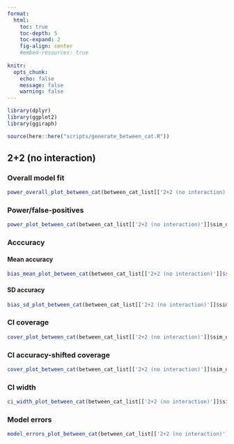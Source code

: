 ```yaml
---
format: 
  html:
    toc: true
    toc-depth: 5
    toc-expand: 2
    fig-align: center
    #embed-resources: true
    
knitr: 
  opts_chunk: 
    echo: false
    message: false
    warning: false
---
```


```r
library(dplyr)
library(ggplot2)
library(ggiraph)
```

```r
source(here::here("scripts/generate_between_cat.R"))
```



## 2+2 (no interaction)

### Overall model fit

```r
power_overall_plot_between_cat(between_cat_list[['2+2 (no interaction)']]$sim_df_overall_sum)
```



### Power/false-positives

```r
power_plot_between_cat(between_cat_list[['2+2 (no interaction)']]$sim_df_power_sum)
```



### Acccuracy 

#### Mean accuracy 

```r
bias_mean_plot_between_cat(between_cat_list[['2+2 (no interaction)']]$sim_df_bias_sum)
```



#### SD accuracy 

```r
bias_sd_plot_between_cat(between_cat_list[['2+2 (no interaction)']]$sim_df_bias_sum)
```



### CI coverage

```r
cover_plot_between_cat(between_cat_list[['2+2 (no interaction)']]$sim_df_cover_sum)
```



### CI accuracy-shifted coverage

```r
cover_plot_between_cat(between_cat_list[['2+2 (no interaction)']]$sim_df_cover_shift_sum)
```



### CI width

```r
ci_width_plot_between_cat(between_cat_list[['2+2 (no interaction)']]$sim_df_ci_width_sum)
```



### Model errors

```r
model_errors_plot_between_cat(between_cat_list[['2+2 (no interaction)']]$sim_df_model_errors_sum)
```




